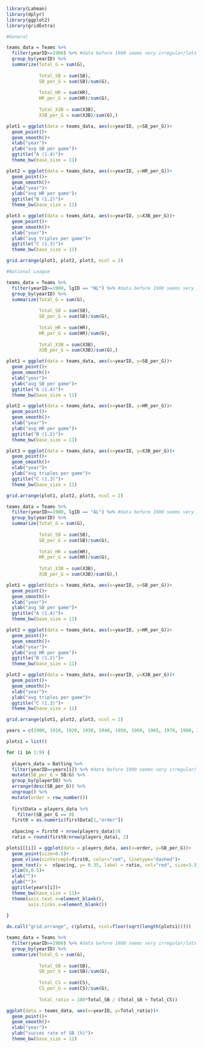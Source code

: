 ```r

library(Lahman)
library(dplyr)
library(ggplot2)
library(gridExtra)

```

```r

#General

teams_data = Teams %>%
  filter(yearID>=1900) %>% #data before 1900 seems very irregular/lots of missing data
  group_by(yearID) %>%
  summarize(Total_G = sum(G),
            
            Total_SB = sum(SB),
            SB_per_G = sum(SB)/sum(G),
            
            Total_HR = sum(HR),
            HR_per_G = sum(HR)/sum(G),
            
            Total_X3B = sum(X3B),
            X3B_per_G = sum(X3B)/sum(G),)

plot1 = ggplot(data = teams_data, aes(x=yearID, y=SB_per_G))+
  geom_point()+
  geom_smooth()+
  xlab("year")+
  ylab("avg SB per game")+
  ggtitle("A (1.4)")+
  theme_bw(base_size = 11)

plot2 = ggplot(data = teams_data, aes(x=yearID, y=HR_per_G))+
  geom_point()+
  geom_smooth()+
  xlab("year")+
  ylab("avg HR per game")+
  ggtitle("B (1.2)")+
  theme_bw(base_size = 11)

plot3 = ggplot(data = teams_data, aes(x=yearID, y=X3B_per_G))+
  geom_point()+
  geom_smooth()+
  xlab("year")+
  ylab("avg triples per game")+
  ggtitle("C (1.3)")+
  theme_bw(base_size = 11)

grid.arrange(plot1, plot2, plot3, ncol = 2)

```

```r

#National League

teams_data = Teams %>%
  filter(yearID>=1900, lgID == "NL") %>% #data before 1900 seems very irregular/lots of missing data
  group_by(yearID) %>%
  summarize(Total_G = sum(G),
            
            Total_SB = sum(SB),
            SB_per_G = sum(SB)/sum(G),
            
            Total_HR = sum(HR),
            HR_per_G = sum(HR)/sum(G),
            
            Total_X3B = sum(X3B),
            X3B_per_G = sum(X3B)/sum(G),)

plot1 = ggplot(data = teams_data, aes(x=yearID, y=SB_per_G))+
  geom_point()+
  geom_smooth()+
  xlab("year")+
  ylab("avg SB per game")+
  ggtitle("A (1.4)")+
  theme_bw(base_size = 11)

plot2 = ggplot(data = teams_data, aes(x=yearID, y=HR_per_G))+
  geom_point()+
  geom_smooth()+
  xlab("year")+
  ylab("avg HR per game")+
  ggtitle("B (1.2)")+
  theme_bw(base_size = 11)

plot3 = ggplot(data = teams_data, aes(x=yearID, y=X3B_per_G))+
  geom_point()+
  geom_smooth()+
  xlab("year")+
  ylab("avg triples per game")+
  ggtitle("C (1.3)")+
  theme_bw(base_size = 11)

grid.arrange(plot1, plot2, plot3, ncol = 2)

```

```r

teams_data = Teams %>%
  filter(yearID>=1900, lgID == "AL") %>% #data before 1900 seems very irregular/lots of missing data
  group_by(yearID) %>%
  summarize(Total_G = sum(G),
            
            Total_SB = sum(SB),
            SB_per_G = sum(SB)/sum(G),
            
            Total_HR = sum(HR),
            HR_per_G = sum(HR)/sum(G),
            
            Total_X3B = sum(X3B),
            X3B_per_G = sum(X3B)/sum(G),)

plot1 = ggplot(data = teams_data, aes(x=yearID, y=SB_per_G))+
  geom_point()+
  geom_smooth()+
  xlab("year")+
  ylab("avg SB per game")+
  ggtitle("A (1.4)")+
  theme_bw(base_size = 11)

plot2 = ggplot(data = teams_data, aes(x=yearID, y=HR_per_G))+
  geom_point()+
  geom_smooth()+
  xlab("year")+
  ylab("avg HR per game")+
  ggtitle("B (1.2)")+
  theme_bw(base_size = 11)

plot3 = ggplot(data = teams_data, aes(x=yearID, y=X3B_per_G))+
  geom_point()+
  geom_smooth()+
  xlab("year")+
  ylab("avg triples per game")+
  ggtitle("C (1.3)")+
  theme_bw(base_size = 11)

grid.arrange(plot1, plot2, plot3, ncol = 2)

```

```r

years = c(1900, 1910, 1920, 1930, 1940, 1950, 1960, 1965, 1970, 1980, 1990, 2000, 2010, 2019)

plots1 = list()

for (i in 1:9) {
  
  players_data = Batting %>%
  filter(yearID==years[i]) %>% #data before 1900 seems very irregular/lots of missing data
  mutate(SB_per_G = SB/G) %>%
  group_by(playerID) %>% 
  arrange(desc(SB_per_G)) %>% 
  ungroup() %>% 
  mutate(order = row_number())
  
  firstData = players_data %>%
    filter(SB_per_G == 0)
  first0 = as.numeric(firstData[1,"order"])
  
  xSpacing = first0 + nrow(players_data)/8
  ratio = round(first0/nrow(players_data), 2)

plots1[[i]] = ggplot(data = players_data, aes(x=order, y=SB_per_G))+
  geom_point(size=0.5)+
  geom_vline(xintercept=first0, color="red", linetype="dashed")+
  geom_text(x =  xSpacing, y= 0.35, label = ratio, col="red", size=3.3)+
  ylim(0,0.5)+
  xlab("")+
  ylab("")+
  ggtitle(years[i])+
  theme_bw(base_size = 11)+
  theme(axis.text.x=element_blank(),
        axis.ticks.x=element_blank())
  
}

do.call("grid.arrange", c(plots1, ncol=floor(sqrt(length(plots1)))))


```

```r

teams_data = Teams %>%
  filter(yearID>=1900) %>% #data before 1900 seems very irregular/lots of missing data
  group_by(yearID) %>%
  summarize(Total_G = sum(G),
            
            Total_SB = sum(SB),
            SB_per_G = sum(SB)/sum(G),
            
            Total_CS = sum(CS),
            CS_per_G = sum(CS)/sum(G),
            
            Total_ratio = 100*Total_SB / (Total_SB + Total_CS))

ggplot(data = teams_data, aes(x=yearID, y=Total_ratio))+
  geom_point()+
  geom_smooth()+
  xlab("year")+
  ylab("succes rate of SB (%)")+
  theme_bw(base_size = 11)

```


